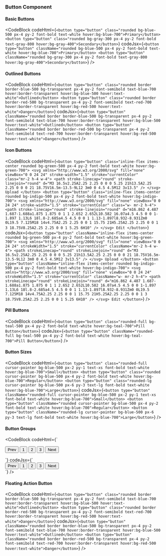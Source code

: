 ---
---


### Button Component 

#### Basic Buttons

<ResponsivePreview>
  <div className="flex flex-wrap gap-4">
    <BasicButtons />
  </div>
</ResponsivePreview>

<CodeBlock
  codeHtml={`<button type="button" class="rounded bg-blue-500 px-4 py-2 font-bold text-white hover:bg-blue-700">Primary</button>
<button type="button" class="rounded bg-gray-300 px-4 py-2 font-bold text-gray-800 hover:bg-gray-400">Secondary</button>`}
  codeJsx={`<button type="button" className="rounded bg-blue-500 px-4 py-2 font-bold text-white hover:bg-blue-700">Primary</button>
<button type="button" className="rounded bg-gray-300 px-4 py-2 font-bold text-gray-800 hover:bg-gray-400">Secondary</button>`}
/>

#### Outlined Buttons

<ResponsivePreview>
  <div className="flex flex-wrap gap-4">
    <OutlinedButtons />
  </div>
</ResponsivePreview>

<CodeBlock
  codeHtml={`<button type="button" class="rounded border border-blue-500 bg-transparent px-4 py-2 font-semibold text-blue-700 hover:border-transparent hover:bg-blue-500 hover:text-white">Outlined</button>
<button type="button" class="rounded border border-red-500 bg-transparent px-4 py-2 font-semibold text-red-700 hover:border-transparent hover:bg-red-500 hover:text-white">Danger</button>`}
  codeJsx={`<button type="button" className="rounded border border-blue-500 bg-transparent px-4 py-2 font-semibold text-blue-700 hover:border-transparent hover:bg-blue-500 hover:text-white">Outlined</button>
<button type="button" className="rounded border border-red-500 bg-transparent px-4 py-2 font-semibold text-red-700 hover:border-transparent hover:bg-red-500 hover:text-white">Danger</button>`}
/>

#### Icon Buttons

<ResponsivePreview>
  <div className="w-full max-w-sm mx-auto space-y-4">
    <IconButtons />
  </div>
</ResponsivePreview>

<CodeBlock
  codeHtml={`<button type="button" class="inline-flex items-center rounded bg-green-500 px-4 py-2 font-bold text-white hover:bg-green-700">
  <svg xmlns="http://www.w3.org/2000/svg" fill="none" viewBox="0 0 24 24" stroke-width="1.5" stroke="currentColor" class="mr-2 h-4 w-4">
    <path stroke-linecap="round" stroke-linejoin="round" d="M3 16.5v2.25A2.25 2.25 0 0 0 5.25 21h13.5A2.25 2.25 0 0 0 21 18.75V16.5m-13.5-9L12 3m0 0 4.5 4.5M12 3v13.5" />
  </svg>
  Upload
</button>
<button type="button" class="inline-flex items-center rounded bg-indigo-500 px-4 py-2 font-bold text-white hover:bg-indigo-700">
  <svg xmlns="http://www.w3.org/2000/svg" fill="none" viewBox="0 0 24 24" stroke-width="1.5" stroke="currentColor" class="w- mr-2 h-4">
    <path stroke-linecap="round" stroke-linejoin="round" d="m16.862 4.487 1.687-1.688a1.875 1.875 0 1 1 2.652 2.652L10.582 16.07a4.5 4.5 0 0 1-1.897 1.13L6 18l.8-2.685a4.5 4.5 0 0 1 1.13-1.897l8.932-8.931Zm0 0L19.5 7.125M18 14v4.75A2.25 2.25 0 0 1 15.75 21H5.25A2.25 2.25 0 0 1 3 18.75V8.25A2.25 2.25 0 0 1 5.25 6H10" />
  </svg>
  Edit
</button>`}
  codeJsx={`<button type="button" className="inline-flex items-center rounded bg-green-500 px-4 py-2 font-bold text-white hover:bg-green-700">
  <svg xmlns="http://www.w3.org/2000/svg" fill="none" viewBox="0 0 24 24" strokeWidth="1.5" stroke="currentColor" className="mr-2 h-4 w-4">
    <path strokeLinecap="round" strokeLinejoin="round" d="M3 16.5v2.25A2.25 2.25 0 0 0 5.25 21h13.5A2.25 2.25 0 0 0 21 18.75V16.5m-13.5-9L12 3m0 0 4.5 4.5M12 3v13.5" />
  </svg>
  Upload
</button>
<button type="button" className="inline-flex items-center rounded bg-indigo-500 px-4 py-2 font-bold text-white hover:bg-indigo-700">
  <svg xmlns="http://www.w3.org/2000/svg" fill="none" viewBox="0 0 24 24" strokeWidth="1.5" stroke="currentColor" className="w- mr-2 h-4">
    <path strokeLinecap="round" strokeLinejoin="round" d="m16.862 4.487 1.687-1.688a1.875 1.875 0 1 1 2.652 2.652L10.582 16.07a4.5 4.5 0 0 1-1.897 1.13L6 18l.8-2.685a4.5 4.5 0 0 1 1.13-1.897l8.932-8.931Zm0 0L19.5 7.125M18 14v4.75A2.25 2.25 0 0 1 15.75 21H5.25A2.25 2.25 0 0 1 3 18.75V8.25A2.25 2.25 0 0 1 5.25 6H10" />
  </svg>
  Edit
</button>`}
/>

#### Pill Buttons

<ResponsivePreview>
  <div className="flex flex-wrap gap-4">
    <PillButtons />
  </div>
</ResponsivePreview>

<CodeBlock
  codeHtml={`<button type="button" class="rounded-full bg-teal-500 px-4 py-2 font-bold text-white hover:bg-teal-700">Pill Button</button>`}
  codeJsx={`<button type="button" className="rounded-full bg-teal-500 px-4 py-2 font-bold text-white hover:bg-teal-700">Pill Button</button>`}
/>

#### Button Sizes

<ResponsivePreview>
  <div className="flex flex-wrap items-center gap-4">
    <ButtonSizes />
  </div>
</ResponsivePreview>

<CodeBlock
  codeHtml={`<button type="button" class="rounded-full cursor-pointer bg-blue-500 px-2 py-1 text-xs font-bold text-white hover:bg-blue-700">Small</button>
<button type="button" class="rounded cursor-pointer bg-blue-500 px-4 py-2 font-bold text-white hover:bg-blue-700">Regular</button>
<button type="button" class="rounded-lg cursor-pointer bg-blue-500 px-6 py-3 text-lg font-bold text-white hover:bg-blue-700">Large</button>`}
  codeJsx={`<button type="button" className="rounded-full cursor-pointer bg-blue-500 px-2 py-1 text-xs font-bold text-white hover:bg-blue-700">Small</button>
<button type="button" className="rounded cursor-pointer bg-blue-500 px-4 py-2 font-bold text-white hover:bg-blue-700">Regular</button>
<button type="button" className="rounded-lg cursor-pointer bg-blue-500 px-6 py-3 text-lg font-bold text-white hover:bg-blue-700">Large</button>`}
/>

#### Button Groups

<ResponsivePreview>
  <div className="flex flex-wrap gap-4">
    <ButtonGroups />
  </div>
</ResponsivePreview>

<CodeBlock
  codeHtml={`<div class="inline-flex rounded-md shadow-sm" role="group">
  <button type="button" class="rounded-l-lg border border-gray-200 bg-white px-4 py-2 text-sm font-medium text-gray-900 hover:bg-gray-100 hover:text-blue-700 focus:z-10 focus:text-blue-700 focus:ring-2 focus:ring-blue-700">Prev</button>
  <button type="button" class="border-b border-t border-gray-200 bg-white px-4 py-2 text-sm font-medium text-gray-900 hover:bg-gray-100 hover:text-blue-700 focus:z-10 focus:text-blue-700 focus:ring-2 focus:ring-blue-700">1</button>
  <button type="button" class="border-b border-t border-gray-200 bg-white px-4 py-2 text-sm font-medium text-gray-900 hover:bg-gray-100 hover:text-blue-700 focus:z-10 focus:text-blue-700 focus:ring-2 focus:ring-blue-700">2</button>
  <button type="button" class="border-b border-t border-gray-200 bg-white px-4 py-2 text-sm font-medium text-gray-900 hover:bg-gray-100 hover:text-blue-700 focus:z-10 focus:text-blue-700 focus:ring-2 focus:ring-blue-700">3</button>
  <button type="button" class="rounded-r-md border border-gray-200 bg-white px-4 py-2 text-sm font-medium text-gray-900 hover:bg-gray-100 hover:text-blue-700 focus:z-10 focus:text-blue-700 focus:ring-2 focus:ring-blue-700">Next</button>
</div>`}
  codeJsx={`<div className="inline-flex rounded-md shadow-sm" role="group">
  <button type="button" className="rounded-l-lg border border-gray-200 bg-white px-4 py-2 text-sm font-medium text-gray-900 hover:bg-gray-100 hover:text-blue-700 focus:z-10 focus:text-blue-700 focus:ring-2 focus:ring-blue-700">Prev</button>
  <button type="button" className="border-b border-t border-gray-200 bg-white px-4 py-2 text-sm font-medium text-gray-900 hover:bg-gray-100 hover:text-blue-700 focus:z-10 focus:text-blue-700 focus:ring-2 focus:ring-blue-700">1</button>
  <button type="button" className="border-b border-t border-gray-200 bg-white px-4 py-2 text-sm font-medium text-gray-900 hover:bg-gray-100 hover:text-blue-700 focus:z-10 focus:text-blue-700 focus:ring-2 focus:ring-blue-700">2</button>
  <button type="button" className="border-b border-t border-gray-200 bg-white px-4 py-2 text-sm font-medium text-gray-900 hover:bg-gray-100 hover:text-blue-700 focus:z-10 focus:text-blue-700 focus:ring-2 focus:ring-blue-700">3</button>
  <button type="button" className="rounded-r-md border border-gray-200 bg-white px-4 py-2 text-sm font-medium text-gray-900 hover:bg-gray-100 hover:text-blue-700 focus:z-10 focus:text-blue-700 focus:ring-2 focus:ring-blue-700">Next</button>
</div>`}
/>

#### Floating Action Button

<ResponsivePreview>
  <div className="flex flex-wrap gap-4">
    <FAB />
  </div>
</ResponsivePreview>

<CodeBlock
  codeHtml={`<button type="button" class="rounded border border-blue-500 bg-transparent px-4 py-2 font-semibold text-blue-700 hover:border-transparent hover:bg-blue-500 hover:text-white">Outlined</button>
<button type="button" class="rounded border border-red-500 bg-transparent px-4 py-2 font-semibold text-red-700 hover:border-transparent hover:bg-red-500 hover:text-white">Danger</button>`}
  codeJsx={`<button type="button" className="rounded border border-blue-500 bg-transparent px-4 py-2 font-semibold text-blue-700 hover:border-transparent hover:bg-blue-500 hover:text-white">Outlined</button>
<button type="button" className="rounded border border-red-500 bg-transparent px-4 py-2 font-semibold text-red-700 hover:border-transparent hover:bg-red-500 hover:text-white">Danger</button>`}
/>


